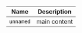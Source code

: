 | Name      | Description                                |
|-----------|--------------------------------------------|
| `unnamed` | main content                               |
